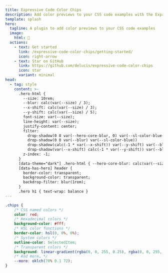 ```yaml
---
title: Expressive Code Color Chips
description: Add color previews to your CSS code examples with the Expressive Code Color Chips plugin.
template: splash
hero:
  tagline: A plugin to add color previews to your CSS code examples
  image:
    html: 🎨
  actions:
    - text: Get started
      link: /expressive-code-color-chips/getting-started/
      icon: right-arrow
    - text: Star on GitHub
      link: https://github.com/delucis/expressive-code-color-chips
      icon: star
      variant: minimal
head:
  - tag: style
    content: >-
      .hero-html {
        --size: 10rem;
        --blur: calc(var(--size) / 3);
        --x-shift: calc(var(--size) / 3);
        --y-shift: calc(var(--size) / 5);
        font-size: var(--size);
        line-height: var(--size);
        justify-content: center;
        filter:
          drop-shadow(0 0 var(--hero-core-blur, 0) var(--sl-color-blue-high))
          drop-shadow(0 0 var(--blur) var(--sl-color-blue))
          drop-shadow(calc(-1 * var(--x-shift)) var(--y-shift) var(--blur) var(--sl-color-purple))
          drop-shadow(var(--x-shift) calc(-1 * var(--y-shift)) var(--blur) var(--sl-color-green));
        z-index: -1;
      }
      [data-theme="dark"] .hero-html { --hero-core-blur: calc(var(--size) / 10) }
      [data-has-hero] header {
        border-color: transparent;
        background-color: transparent;
        backdrop-filter: blur(1rem);
      }
      .hero h1 { text-wrap: balance }
---
```


```css title="example.css"
.chips {
	/* CSS named colors */
	color: red;
	/* Hexadecimal colors */
	background-color: #fff;
	/* HSL color functions */
	border-color: hsl(0, 0%, 0%);
	/* System colors */
	outline-color: SelectedItem;
	/* Transparent colors */
	background: linear-gradient(rgba(0, 0, 255, 0.25), rgba(0, 0, 255, 0.75));
	/* And more… */
	--more: oklch(70% 0.1 72);
}
```
